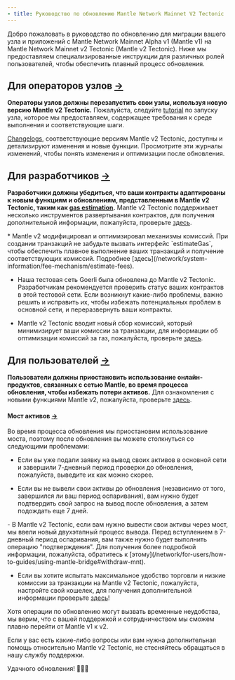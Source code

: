 ```yaml
---
- title: Руководство по обновлению Mantle Network Mainnet V2 Tectonic
---
```


Добро пожаловать в руководство по обновлению для миграции вашего узла и приложений с Mantle Network Mainnet Alpha v1 (Mantle v1) на Mantle Network Mainnet v2 Tectonic (Mantle v2 Tectonic). Ниже мы предоставляем специализированные инструкции для различных ролей пользователей, чтобы обеспечить плавный процесс обновления.

## Для операторов узлов [→](https://docs-v2.mantle.xyz/intro/migration-guides#for-node-operators)

**Операторы узлов должны перезапустить свои узлы, используя новую версию Mantle v2 Tectonic.** Пожалуйста, следуйте [tutorial](/network/for-node-operators/deployment-guides/mainnet-v1.1.1/deploying-a-rollup-verifier-replica-node-from-docker) по запуску узла, которое мы предоставляем, содержащее требования к среде выполнения и соответствующие шаги.

[Changelogs](/network/for-node-operators/network-updates/changelogs/mantle-v2-v1.0.0), соответствующие версиям Mantle v2 Tectonic, доступны и детализируют изменения и новые функции. Просмотрите эти журналы изменений, чтобы понять изменения и оптимизации после обновления.

## Для разработчиков [→](https://docs-v2.mantle.xyz/intro/migration-guides#for-developers)

**Разработчики должны убедиться, что ваши контракты адаптированы к новым функциям и обновлениям, представленным в Mantle v2 Tectonic, таким как **[**gas estimation**](/network/system-information/fee-mechanism/estimate-fees#why-we-need-to-use-estimategas)**.** Mantle v2 Tectonic поддерживает несколько инструментов развертывания контрактов, для получения дополнительной информации, пожалуйста, проверьте [здесь](/network/for-developers/how-to-guides/how-to-deploy-smart-contracts).

<Info>
  * Mantle v2 модифицировал и оптимизировал механизмы комиссий. При создании транзакций не забудьте вызвать интерфейс `estimateGas`, чтобы обеспечить плавное выполнение ваших транзакций и получение соответствующих комиссий. Подробнее [здесь](/network/system-information/fee-mechanism/estimate-fees).

  * Наша тестовая сеть Goerli была обновлена до Mantle v2 Tectonic. Разработчикам рекомендуется проверить статус ваших контрактов в этой тестовой сети. Если возникнут какие-либо проблемы, важно решить и исправить их, чтобы избежать потенциальных проблем в основной сети, и переразвернуть ваши контракты.

  * Mantle v2 Tectonic вводит новый сбор комиссий, который минимизирует ваши комиссии за транзакции, для информации об оптимизации комиссий за газ, пожалуйста, проверьте [здесь](/network/for-developers/optimize-your-transaction-fees).
</Info>

## Для пользователей [→](https://docs-v2.mantle.xyz/intro/migration-guides#for-users)

**Пользователи должны приостановить использование онлайн-продуктов, связанных с сетью Mantle, во время процесса обновления, чтобы избежать потери активов.** Для ознакомления с новыми функциями Mantle v2, пожалуйста, проверьте [здесь](/ru/network/introduction/whats-new-in-mantle-v2-everest).

#### Мост активов [→](https://docs-v2.mantle.xyz/intro/migration-guides#bridge-assets)

Во время процесса обновления мы приостановим использование моста, поэтому после обновления вы можете столкнуться со следующими проблемами:

* Если вы уже подали заявку на вывод своих активов в основной сети и завершили 7-дневный период проверки до обновления, пожалуйста, выведите их как можно скорее.

* Если вы не вывели свои активы до обновления (независимо от того, завершился ли ваш период оспаривания), вам нужно будет подтвердить свой запрос на вывод после обновления, а затем подождать еще 7 дней.

<Info>
  - В Mantle v2 Tectonic, если вам нужно вывести свои активы через мост, мы ввели новый двухэтапный процесс вывода. Перед вступлением в 7-дневный период оспаривания, вам также нужно будет выполнить операцию "подтверждения". Для получения более подробной информации, пожалуйста, обратитесь к [этому](/network/for-users/how-to-guides/using-mantle-bridge#withdraw-mnt).

  - Если вы хотите испытать максимальное удобство торговли и низкие комиссии за транзакции на Mantle v2 Tectonic, пожалуйста, настройте свой кошелек, для получения дополнительной информации проверьте [здесь](/network/for-users/how-to-guides/connecting-wallet-to-mantle-network)!
</Info>

Хотя операции по обновлению могут вызвать временные неудобства, мы верим, что с вашей поддержкой и сотрудничеством мы сможем плавно перейти от Mantle v1 к v2.

Если у вас есть какие-либо вопросы или вам нужна дополнительная помощь относительно Mantle v2 Tectonic, не стесняйтесь обращаться в нашу службу поддержки.

Удачного обновления! 🎉🎉🎉
